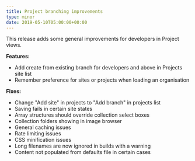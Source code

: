 ```yaml
---
title: Project branching improvements
type: minor
date: 2019-05-10T05:00:00+00:00
---
```


This release adds some general improvements for developers in Project views.

**Features:**

* Add create from existing branch for developers and above in Projects site list
* Remember preference for sites or projects when loading an organisation

**Fixes:**

* Change "Add site" in projects to "Add branch" in projects list
* Saving fails in certain site states
* Array structures should override collection select boxes
* Collection folders showing in image browser
* General caching issues
* Rate limiting issues
* CSS minification issues
* Long filenames are now ignored in builds with a warning
* Content not populated from defaults file in certain cases